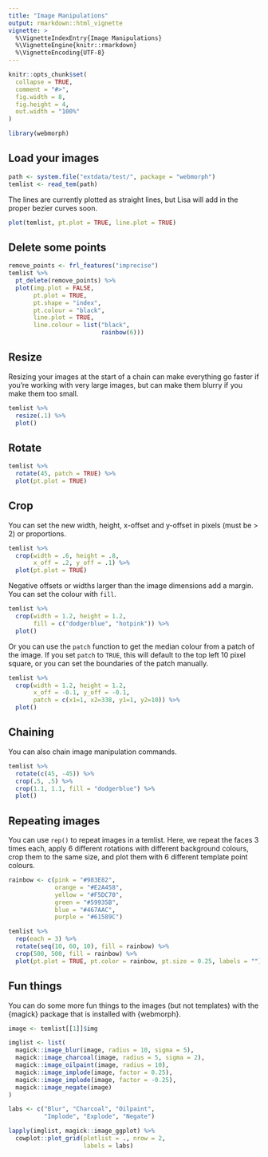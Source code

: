 ```yaml
---
title: "Image Manipulations"
output: rmarkdown::html_vignette
vignette: >
  %\VignetteIndexEntry{Image Manipulations}
  %\VignetteEngine{knitr::rmarkdown}
  %\VignetteEncoding{UTF-8}
---
```


```r
knitr::opts_chunk$set(
  collapse = TRUE,
  comment = "#>",
  fig.width = 8,
  fig.height = 4,
  out.width = "100%"
)
```

```r
library(webmorph)
```


## Load your images

```r
path <- system.file("extdata/test/", package = "webmorph")
temlist <- read_tem(path)
```

The lines are currently plotted as straight lines, but Lisa will add in the proper bezier curves soon.

```r
plot(temlist, pt.plot = TRUE, line.plot = TRUE)
```


## Delete some points

```r

remove_points <- frl_features("imprecise")
temlist %>%
  pt_delete(remove_points) %>%
  plot(img.plot = FALSE,
       pt.plot = TRUE,
       pt.shape = "index", 
       pt.colour = "black", 
       line.plot = TRUE, 
       line.colour = list("black",
                          rainbow(6)))
```

## Resize

Resizing your images at the start of a chain can make everything go faster if you're working with very large images, but can make them blurry if you make them too small.

```r
temlist %>%
  resize(.1) %>%
  plot()
```


## Rotate

```r
temlist %>%
  rotate(45, patch = TRUE) %>%
  plot(pt.plot = TRUE)
```


## Crop

You can set the new width, height, x-offset and y-offset in pixels (must be > 2) or proportions.

```r
temlist %>%
  crop(width = .6, height = .8, 
       x_off = .2, y_off = .1) %>%
  plot(pt.plot = TRUE)
```

Negative offsets or widths larger than the image dimensions add a margin. You can set the colour with `fill`.

```r
temlist %>%
  crop(width = 1.2, height = 1.2, 
       fill = c("dodgerblue", "hotpink")) %>%
  plot()
```

Or you can use the `patch` function to get the median colour from a patch of the image. If you set `patch` to `TRUE`, this will default to the top left 10 pixel square, or you can set the boundaries of the patch manually.

```r
temlist %>%
  crop(width = 1.2, height = 1.2, 
       x_off = -0.1, y_off = -0.1,
       patch = c(x1=1, x2=338, y1=1, y2=10)) %>%
  plot()
```

## Chaining

You can also chain image manipulation commands. 

```r
temlist %>%
  rotate(c(45, -45)) %>%
  crop(.5, .5) %>%
  crop(1.1, 1.1, fill = "dodgerblue") %>%
  plot()
```

## Repeating images

You can use `rep()` to repeat images in a temlist. Here, we repeat the faces 3 times each, apply 6 different rotations with different background colours, crop them to the same size, and plot them with 6 different template point colours.

```r

rainbow <- c(pink = "#983E82",
             orange = "#E2A458",
             yellow = "#F5DC70",
             green = "#59935B",
             blue = "#467AAC",
             purple = "#61589C")

temlist %>%
  rep(each = 3) %>%
  rotate(seq(10, 60, 10), fill = rainbow) %>%
  crop(500, 500, fill = rainbow) %>%
  plot(pt.plot = TRUE, pt.color = rainbow, pt.size = 0.25, labels = "")
```


## Fun things

You can do some more fun things to the images (but not templates) with the {magick} package that is installed with {webmorph}.

```r
image <- temlist[[1]]$img

imglist <- list(
  magick::image_blur(image, radius = 10, sigma = 5),
  magick::image_charcoal(image, radius = 5, sigma = 2),
  magick::image_oilpaint(image, radius = 10),
  magick::image_implode(image, factor = 0.25),
  magick::image_implode(image, factor = -0.25),
  magick::image_negate(image)
)

labs <- c("Blur", "Charcoal", "Oilpaint", 
          "Implode", "Explode", "Negate")

lapply(imglist, magick::image_ggplot) %>%
  cowplot::plot_grid(plotlist = ., nrow = 2,
                     labels = labs)

```

